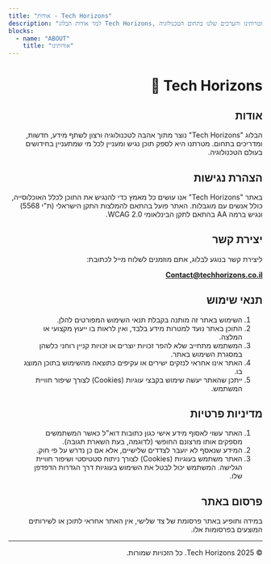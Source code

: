 ```yaml
---
title: "אודות - Tech Horizons"
description: "למד אודות הבלוג Tech Horizons, מטרותינו והערכים שלנו בתחום הטכנולוגיה"
blocks:
  - name: "ABOUT"
    title: "אודותינו"
---
```


<div dir="rtl" class="prose prose-lg max-w-none text-right">

# Tech Horizons 🌟

## **אודות**

הבלוג "Tech Horizons" נוצר מתוך אהבה לטכנולוגיה ורצון לשתף מידע, חדשות, ומדריכים בתחום. מטרתנו היא לספק תוכן נגיש ומעניין לכל מי שמתעניין בחידושים בעולם הטכנולוגיה.

## **הצהרת נגישות**

באתר "Tech Horizons" אנו עושים כל מאמץ כדי להנגיש את התוכן לכלל האוכלוסייה, כולל אנשים עם מוגבלות. האתר פועל בהתאם להמלצות התקן הישראלי (ת"י 5568) ונגיש ברמה AA בהתאם לתקן הבינלאומי WCAG 2.0.

## **יצירת קשר**

ליצירת קשר בנוגע לבלוג, אתם מוזמנים לשלוח מייל לכתובת:

**[Contact@techhorizons.co.il](mailto:Contact@techhorizons.co.il)**

## **תנאי שימוש**

1. השימוש באתר זה מותנה בקבלת תנאי השימוש המפורטים להלן.
2. התוכן באתר נועד למטרות מידע בלבד, ואין לראות בו ייעוץ מקצועי או המלצה.
3. המשתמש מתחייב שלא להפר זכויות יוצרים או זכויות קניין רוחני כלשהן במסגרת השימוש באתר.
4. האתר אינו אחראי לנזקים ישירים או עקיפים כתוצאה מהשימוש בתוכן המוצג בו.
5. ייתכן שהאתר יעשה שימוש בקבצי עוגיות (Cookies) לצורך שיפור חוויית המשתמש.

## **מדיניות פרטיות**

1. האתר עשוי לאסוף מידע אישי כגון כתובות דוא"ל כאשר המשתמשים מספקים אותו מרצונם החופשי (לדוגמה, בעת השארת תגובה).
2. המידע שנאסף לא יועבר לצדדים שלישיים, אלא אם כן נדרש על פי חוק.
3. האתר משתמש בעוגיות (Cookies) לצורך ניתוח סטטיסטי ושיפור חוויית הגלישה. המשתמש יכול לבטל את השימוש בעוגיות דרך הגדרות הדפדפן שלו.

## **פרסום באתר**

במידה ותופיע באתר פרסומת של צד שלישי, אין האתר אחראי לתוכן או לשירותים המוצעים בפרסומות אלו.

---

<div class="text-center mt-8 p-4 bg-base-200 rounded-lg">
  <p class="text-sm opacity-70">
    © 2025 Tech Horizons. כל הזכויות שמורות.
  </p>
</div>

</div>